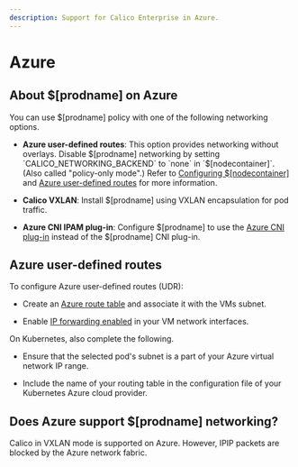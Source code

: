 ```yaml
---
description: Support for Calico Enterprise in Azure.
---
```


# Azure

## About $[prodname] on Azure

You can use $[prodname] policy with one of the following networking options.

- **Azure user-defined routes**: This option provides networking without overlays.
  Disable $[prodname] networking by setting `CALICO_NETWORKING_BACKEND` to `none`
  in `$[nodecontainer]`. (Also called "policy-only mode".) Refer to
  [Configuring $[nodecontainer]](../component-resources/node/configuration.mdx) and [Azure user-defined routes](#azure-user-defined-routes) for more information.

- **Calico VXLAN**: Install $[prodname] using VXLAN encapsulation for pod traffic.
- **Azure CNI IPAM plug-in**: Configure $[prodname] to use the
  [Azure CNI plug-in](https://github.com/Azure/azure-container-networking/blob/master/docs/cni.md)
  instead of the $[prodname] CNI plug-in.

## Azure user-defined routes

To configure Azure user-defined routes (UDR):

- Create an [Azure route table][azureudrcreate] and
  associate it with the VMs subnet.

- Enable [IP forwarding enabled][azureipforward] in your
  VM network interfaces.

On Kubernetes, also complete the following.

- Ensure that the selected pod's subnet is a part of your Azure virtual
  network IP range.

- Include the name of your routing table in the configuration file of your
  Kubernetes Azure cloud provider.

## Does Azure support $[prodname] networking?

Calico in VXLAN mode is supported on Azure. However, IPIP packets are blocked by the Azure network fabric.

[azureipforward]: https://docs.microsoft.com/en-us/azure/virtual-network/virtual-network-network-interface#enable-or-disable-ip-forwarding
[azureudr]: https://docs.microsoft.com/en-us/azure/virtual-network/virtual-networks-udr-overview#user-defined
[azureudrcreate]: https://docs.microsoft.com/en-us/azure/virtual-network/create-user-defined-route-portal
